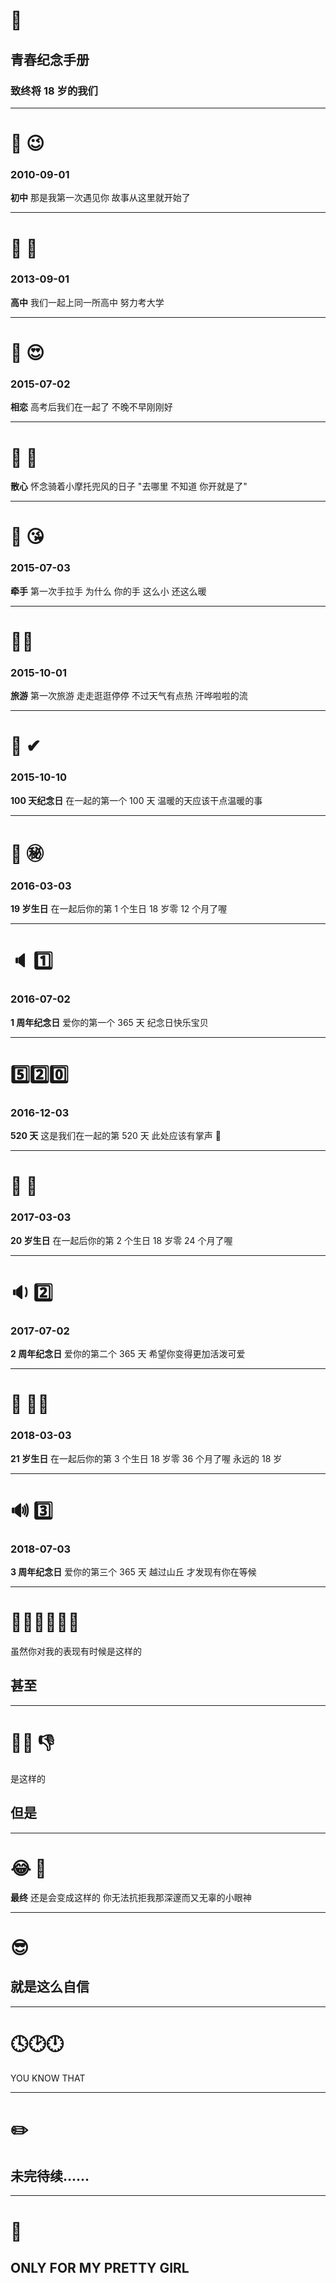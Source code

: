 
# 📖
## 青春纪念手册
### 致终将 18 岁的我们

---

# 🏬 😉
### 2010-09-01
**初中** 那是我第一次遇见你 故事从这里就开始了

---

# 🏫 📝
### 2013-09-01
**高中** 我们一起上同一所高中 努力考大学

---

# 💓 😍
### 2015-07-02
**相恋** 高考后我们在一起了 不晚不早刚刚好

---

# 🛵 🛴 
**散心** 怀念骑着小摩托兜风的日子 "去哪里 不知道 你开就是了"

---

# 👫 😘
### 2015-07-03
**牵手** 第一次手拉手 为什么 你的手 这么小 还这么暖

---

# 🚌🚎
### 2015-10-01
**旅游** 第一次旅游 走走逛逛停停 不过天气有点热 汗哗啦啦的流

---

# 💯 ✔
### 2015-10-10
**100 天纪念日** 在一起的第一个 100 天 温暖的天应该干点温暖的事

---

# 🎁 ㊙️
### 2016-03-03
**19 岁生日** 在一起后你的第 1 个生日 18 岁零 12 个月了喔

---

# 🔈 1️⃣
### 2016-07-02
**1 周年纪念日** 爱你的第一个 365 天 纪念日快乐宝贝

---

# 5️⃣2️⃣0️⃣
### 2016-12-03
**520 天** 这是我们在一起的第 520 天 此处应该有掌声 👋

---

# 🍰 💖
### 2017-03-03
**20 岁生日** 在一起后你的第 2 个生日 18 岁零 24 个月了喔

---

# 🔉 2️⃣
### 2017-07-02
**2 周年纪念日** 爱你的第二个 365 天 希望你变得更加活泼可爱

---

# 🎂 🤞🏼
### 2018-03-03
**21 岁生日** 在一起后你的第 3 个生日 18 岁零 36 个月了喔 永远的 18 岁

---

# 🔊 3️⃣
### 2018-07-03
**3 周年纪念日** 爱你的第三个 365 天 越过山丘 才发现有你在等候

---

# 🤦🏻‍🤷🏻‍🙅🏻
虽然你对我的表现有时候是这样的 
## 甚至

---

# 🖕🏼 👎
是这样的 
## 但是

---

# 😂 🤣
**最终** 还是会变成这样的 你无法抗拒我那深邃而又无辜的小眼神

---

# 😎
## 就是这么自信

---

# 🕓🕑🕛
YOU KNOW THAT

---

# ✏️
## 未完待续......

---


# 💎
## ONLY FOR MY PRETTY GIRL
